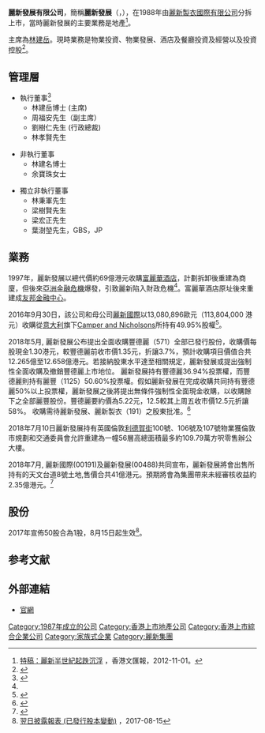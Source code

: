 '''麗新發展有限公司'''，簡稱'''麗新發展'''（'''{{lang-en|Lai Sun Development Company Limited}}'''，{{hkex|0488}}），在1988年由[[麗新國際|麗新製衣國際有限公司]]分拆上市，當時麗新發展的主要業務是地產<ref name=wenweipo2012>[http://paper.wenweipo.com/2012/11/01/ME1211010013.htm 特稿：麗新半世紀起跌沉浮] {{Wayback|url=http://paper.wenweipo.com/2012/11/01/ME1211010013.htm |date=20170328011402 }}，香港文匯報，2012-11-01。</ref>。

主席為[[林建岳|林建岳]]。現時業務是物業投資、物業發展、酒店及餐廳投資及經營以及投資控股<ref>{{Cite web |url=http://www.laisun.com/lai-sun-development/zh-HK/about_lsd/corporate_profile |title=麗新發展有限公司簡介 |accessdate=2016-10-06 |archive-date=2017-03-27 |archive-url=https://web.archive.org/web/20170327203812/http://www.laisun.com/lai-sun-development/zh-HK/about_lsd/corporate_profile |dead-url=yes }}</ref>。

==管理層==
*執行董事<ref>{{cite web|url=http://www.laisun.com/lai-sun-development/zh-HK/CorporateGovernances/board_of_directors|title=公司董事|accessdate=2019-02-04|archive-date=2019-02-04|archive-url=https://web.archive.org/web/20190204123300/http://www.laisun.com/lai-sun-development/zh-HK/CorporateGovernances/board_of_directors|dead-url=no}}</ref>
**林建岳博士 (主席)
**周福安先生（副主席）
**劉樹仁先生 (行政總裁)
**林孝賢先生

*非執行董事
**林建名博士
**余寶珠女士

*獨立非執行董事
**林秉軍先生
**梁樹賢先生
**梁宏正先生
**葉澍堃先生，GBS，JP

==業務==
1997年，麗新發展以總代價約69億港元收購[[富麗華酒店|富麗華酒店]]，計劃拆卸後重建為商廈，但後來[[亞洲金融危機|亞洲金融危機]]爆發，引致麗新陷入財政危機<ref name=wenweipo2012/>。富麗華酒店原址後來重建成[[友邦金融中心|友邦金融中心]]。

2016年9月30日，該公司和母公司[[麗新國際|麗新國際]]以13,080,896歐元（113,804,000 港元）收購從[[意大利|意大利]]{{link-en|芬坎蒂尼|Fincantieri|}}旗下[[Camper_and_Nicholsons|Camper and Nicholsons]]所持有49.95%股權<ref>{{Cite web |url=http://www.hkexnews.hk/listedco/listconews/sehk/2016/1003/LTN20161003018_C.pdf |title=聯合公佈 須予披露交易 收購 CAMPER & NICHOLSONS INTERNATIONAL SA 之股份 |accessdate=2016-10-06 |archive-date=2016-10-05 |archive-url=https://web.archive.org/web/20161005133156/http://www.hkexnews.hk/listedco/listconews/sehk/2016/1003/LTN20161003018_C.pdf |dead-url=yes }}</ref>。

2018年5月, 麗新發展公布提出全面收購豐德麗（571）全部已發行股份，收購價每股現金1.30港元，較豐德麗前收市價1.35元，折讓3.7%，預計收購項目價值合共12.265億至12.658億港元。若接納股東水平達至相關規定，麗新發展或提出強制性全面收購及撤銷豐德麗上市地位。 麗新發展持有豐德麗36.94%投票權，而豐德麗則持有麗豐（1125）50.60%投票權。假如麗新發展在完成收購共同持有豐德麗50%以上投票權，麗新發展之後將提出無條件強制性全面現金收購，以收購餘下之全部麗豐股份。豐德麗要約價為5.22元，12.5較其上周五收市價12.5元折讓58%。 收購需待麗新發展、麗新製衣（191）之股東批准。<ref>{{cite web |url=https://hk.finance.appledaily.com/finance/realtime/article/20180528/58246071 |title=麗新發展擬全購 私有化同系豐德麗, 蘋果財經 2018-05-28 |access-date=2018-07-29 |archive-date=2018-07-29 |archive-url=https://web.archive.org/web/20180729081427/https://hk.finance.appledaily.com/finance/realtime/article/20180528/58246071 |dead-url=yes }}</ref>

2018年7月10日麗新發展持有英國倫敦[[利德賀街|利德賀街]]100號、106號及107號物業獲倫敦市規劃和交通委員會允許重建為一幢56層高總面積最多約109.79萬方呎零售辦公大樓。

2018年7月, 麗新國際(00191)及麗新發展(00488)共同宣布，麗新發展將會出售所持有的天文台道8號土地,售價合共41億港元。預期將會為集團帶來未經審核收益約2.35億港元。<ref>{{cite web |url=http://www2.hkej.com/instantnewsMob/announcement/article/1901843 |title=麗展售天文台道項目5成股權, 信報財經新聞 2018-07-27 |access-date=2018-07-29 |archive-date=2020-03-15 |archive-url=https://web.archive.org/web/20200315162704/http://www2.hkej.com/instantnews/announcement/article/1901843 |dead-url=yes }}</ref>

==股份==
2017年宣佈50股合為1股，8月15日起生效<ref>[http://www.hkexnews.hk/listedco/listconews/SEHK/2017/0815/LTN20170815760_C.pdf 翌日披露報表 (已發行股本變動)] {{Wayback|url=http://www.hkexnews.hk/listedco/listconews/SEHK/2017/0815/LTN20170815760_C.pdf |date=20170817122729 }}，2017-08-15</ref>。

==参考文献==
<references />

==外部連結==
*[http://www.laisun.com/ 官網]{{Wayback|url=http://www.laisun.com/ |date=20130525180639 }}

{{麗新集團}}
[[Category:1987年成立的公司|Category:1987年成立的公司]]
[[Category:香港上市地產公司|Category:香港上市地產公司]]
[[Category:香港上市綜合企業公司|Category:香港上市綜合企業公司]]
[[Category:家族式企業|Category:家族式企業]]
[[Category:麗新集團|Category:麗新集團]]